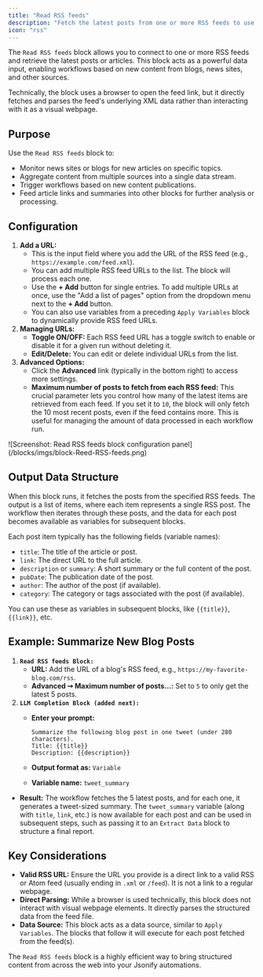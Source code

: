 ```yaml
---
title: "Read RSS feeds"
description: "Fetch the latest posts from one or more RSS feeds to use as data inputs for your workflow."
icon: "rss"
---
```


The `Read RSS feeds` block allows you to connect to one or more RSS feeds and retrieve the latest posts or articles. This block acts as a powerful data input, enabling workflows based on new content from blogs, news sites, and other sources.

Technically, the block uses a browser to open the feed link, but it directly fetches and parses the feed's underlying XML data rather than interacting with it as a visual webpage.

## Purpose

Use the `Read RSS feeds` block to:

- Monitor news sites or blogs for new articles on specific topics.
- Aggregate content from multiple sources into a single data stream.
- Trigger workflows based on new content publications.
- Feed article links and summaries into other blocks for further analysis or processing.

## Configuration

1. **Add a URL:**
   - This is the input field where you add the URL of the RSS feed (e.g., `https://example.com/feed.xml`).
   - You can add multiple RSS feed URLs to the list. The block will process each one.
   - Use the **\+ Add** button for single entries. To add multiple URLs at once, use the "Add a list of pages" option from the dropdown menu next to the **\+ Add** button.
   - You can also use variables from a preceding `Apply Variables` block to dynamically provide RSS feed URLs.
2. **Managing URLs:**
   - **Toggle ON/OFF:** Each RSS feed URL has a toggle switch to enable or disable it for a given run without deleting it.
   - **Edit/Delete:** You can edit or delete individual URLs from the list.
3. **Advanced Options:**
   - Click the **Advanced** link (typically in the bottom right) to access more settings.
   - **Maximum number of posts to fetch from each RSS feed:** This crucial parameter lets you control how many of the latest items are retrieved from each feed. If you set it to `10`, the block will only fetch the 10 most recent posts, even if the feed contains more. This is useful for managing the amount of data processed in each workflow run.

<Frame caption="Screenshot: Read RSS feeds block configuration panel">
  ![Screenshot: Read RSS feeds block configuration panel](/blocks/imgs/block-Reed-RSS-feeds.png)
</Frame>

## Output Data Structure

When this block runs, it fetches the posts from the specified RSS feeds. The output is a list of items, where each item represents a single RSS post. The workflow then iterates through these posts, and the data for each post becomes available as variables for subsequent blocks.

Each post item typically has the following fields (variable names):

- `title`: The title of the article or post.
- `link`: The direct URL to the full article.
- `description` or `summary`: A short summary or the full content of the post.
- `pubDate`: The publication date of the post.
- `author`: The author of the post (if available).
- `category`: The category or tags associated with the post (if available).

You can use these as variables in subsequent blocks, like `{{title}}`, `{{link}}`, etc.

## Example: Summarize New Blog Posts

1. **`Read RSS feeds Block:`**
   - **URL:** Add the URL of a blog's RSS feed, e.g., `https://my-favorite-blog.com/rss`.
   - **Advanced ➙ Maximum number of posts...:** Set to `5` to only get the latest 5 posts.
2. **`LLM Completion Block (added next):`**
   - **Enter your prompt:**

     ```
     Summarize the following blog post in one tweet (under 280 characters).
     Title: {{title}}
     Description: {{description}}
     ```
   - **Output format as:** `Variable`
   - **Variable name:** `tweet_summary`

- **Result:** The workflow fetches the 5 latest posts, and for each one, it generates a tweet-sized summary. The `tweet_summary` variable (along with `title`, `link`, etc.) is now available for each post and can be used in subsequent steps, such as passing it to an `Extract Data` block to structure a final report.

## Key Considerations

- **Valid RSS URL:** Ensure the URL you provide is a direct link to a valid RSS or Atom feed (usually ending in `.xml` or `/feed`). It is not a link to a regular webpage.
- **Direct Parsing:** While a browser is used technically, this block does not interact with visual webpage elements. It directly parses the structured data from the feed file.
- **Data Source:** This block acts as a data source, similar to `Apply Variables`. The blocks that follow it will execute for each post fetched from the feed(s).

The `Read RSS feeds` block is a highly efficient way to bring structured content from across the web into your Jsonify automations.
